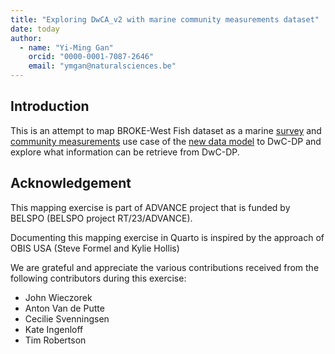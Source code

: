 ```yaml
---
title: "Exploring DwCA_v2 with marine community measurements dataset"
date: today
author:
  - name: "Yi-Ming Gan"
    orcid: "0000-0001-7087-2646"
    email: "ymgan@naturalsciences.be"
---
```


## Introduction

This is an attempt to map BROKE-West Fish dataset as a marine [survey](https://docs.google.com/document/d/10YgbavCieUIpN_kNoHGHEkvILpFWCx8k-ZNXFVD4gSA/edit?usp=sharing) and [community measurements](https://docs.google.com/document/d/1rpxveUfN9MCdo38mJR0LaWerMo5Je0oL6p1Yym5gxH4/edit?usp=sharing) use case of the [new data model](https://www.gbif.org/composition/HjlTr705BctcnaZkcjRJq/gbif-new-data-model) to DwC-DP and explore what information can be retrieve from DwC-DP.

## Acknowledgement

This mapping exercise is part of ADVANCE project that is funded by BELSPO (BELSPO project RT/23/ADVANCE).

Documenting this mapping exercise in Quarto is inspired by the approach of OBIS USA (Steve Formel and Kylie Hollis)

We are grateful and appreciate the various contributions received from the following contributors during this exercise:

-   John Wieczorek
-   Anton Van de Putte
-   Cecilie Svenningsen
-   Kate Ingenloff
-   Tim Robertson
